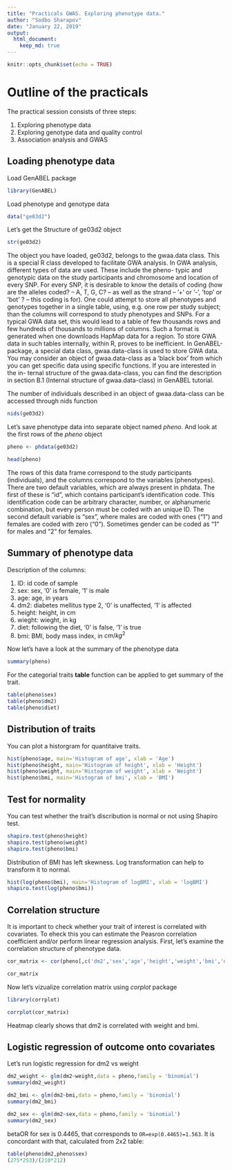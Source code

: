 ```yaml
---
title: "Practicals GWAS. Exploring phenotype data."
author: "Sodbo Sharapov"
date: "January 22, 2019"
output:
  html_document: 
    keep_md: true
---
```


```r
knitr::opts_chunk$set(echo = TRUE)
```

# Outline of the practicals

The practical session consists of three steps:

 1. Exploring phenotype data
 2. Exploring genotype data and quality control
 4. Association analysis and GWAS

## Loading phenotype data

Load GenABEL package
 
```r
library(GenABEL)
```

Load phenotype and genotype data

```r

data("ge03d2")


```

Let's get the Structure of ge03d2 object

```r
str(ge03d2)
```

The object you have loaded, ge03d2, belongs to the gwaa.data class. This is a
special R class developed to facilitate GWA analysis.
In GWA analysis, different types of data are used. These include the pheno-
typic and genotypic data on the study participants and chromosome and location
of every SNP. For every SNP, it is desirable to know the details of coding (how
are the alleles coded? – A, T, G, C? – as well as the strand – ’+’ or ’-’, ’top’ or
’bot’ ? – this coding is for).
One could attempt to store all phenotypes and genotypes together in a single
table, using, e.g. one row per study subject; than the columns will correspond
to study phenotypes and SNPs. For a typical GWA data set, this would lead
to a table of few thousands rows and few hundreds of thousands to millions of
columns. Such a format is generated when one downloads HapMap data for a
region. To store GWA data in such tables internally, within R, proves to be
inefficient. In GenABEL-package, a special data class, gwaa.data-class is used
to store GWA data.
You may consider an object of gwaa.data-class as a ’black box’ from which
you can get specific data using specific functions. If you are interested in the in-
ternal structure of the gwaa.data-class, you can find the description in section
B.1 (Internal structure of gwaa.data-class) in GenABEL tutorial.

The number of individuals described in an object of gwaa.data-class can
be accessed through nids function

```r
nids(ge03d2)
```

Let's save phenotype data into separate object named *pheno*.
And look at the first rows of the *pheno* object

```r

pheno <- phdata(ge03d2)

head(pheno)
```
The rows of this data frame correspond to the study participants (individuals), and the columns
correspond to the variables (phenotypes). There are two default variables, which are always
present in phdata. The first of these is “id”, which contains participant's
identification code. This identification code can be arbitrary character, number,
or alphanumeric combination, but every person must be coded with an unique
ID. The second default variable is “sex”, where males are coded with ones (“1”)
and females are coded with zero (“0”). Sometimes gender can be coded as "1" for males and "2" for females.

## Summary of phenotype data

Description of the columns:

  1. ID: id code of sample 
  2. sex: sex, '0' is female, '1' is male
  3. age: age, in years
  4. dm2: diabetes mellitus type 2, '0' is unaffected, '1' is affected
  5. height: height, in cm
  6. wieght: wieght, in kg
  7. diet: following the diet, '0' is false, '1' is true
  8. bmi: BMI, body mass index, in $cm/kg^2$

Now let's have a look at the summary of the phenotype data

```r
summary(pheno)
```

For the categorial traits **table** function can be applied to get summary of the trait.

```r
table(pheno$sex)
table(pheno$dm2)
table(pheno$diet)
```

## Distribution of traits

You can plot a historgram for quantitaive traits.

```r
hist(pheno$age, main='Histogram of age', xlab = 'Age')
hist(pheno$height, main='Histogram of height', xlab = 'Height')
hist(pheno$weight, main='Histogram of weight', xlab = 'Weight')
hist(pheno$bmi, main='Histogram of bmi', xlab = 'BMI')
```

## Test for normality

You can test whether the trait's discribution is normal or not using Shapiro test.

```r
shapiro.test(pheno$height)
shapiro.test(pheno$weight)
shapiro.test(pheno$bmi)
```

Distribution of BMI has left skewness. Log transformation can help to transform it to normal.

```r
hist(log(pheno$bmi), main='Histogram of logBMI', xlab = 'logBMI')
shapiro.test(log(pheno$bmi))
```



## Correlation structure

It is important to check whether your trait of interest is correlated with covariates.
To eheck this you can estimate the Peasron correlation coefficient and/or perform linear regression analysis.
First, let's examine the correlation structure of phenotype data.

```r
cor_matrix <- cor(pheno[,c('dm2','sex','age','height','weight','bmi','diet')], use='complete.obs')

cor_matrix
```
Now let's vizualize correlation matrix using *corplot* package

```r
library(corrplot)

corrplot(cor_matrix)
```

Heatmap clearly shows that dm2 is correlated with weight and bmi.

## Logistic regression of outcome onto covariates

Let's run logistic regression for dm2 vs weight

```r
dm2_weight <- glm(dm2~weight,data = pheno,family = 'binomial')
summary(dm2_weight)
```


```r
dm2_bmi <- glm(dm2~bmi,data = pheno,family = 'binomial')
summary(dm2_bmi)
```

```r
dm2_sex <- glm(dm2~sex,data = pheno,family = 'binomial')
summary(dm2_sex)
```

betaOR for sex is 0.4465, that corresponds to `OR=exp(0.4465)=1.563`. It is concordant with that, calculated from 2x2 table:
```r
table(pheno$dm2,pheno$sex)
(275*253)/(210*212)
```
